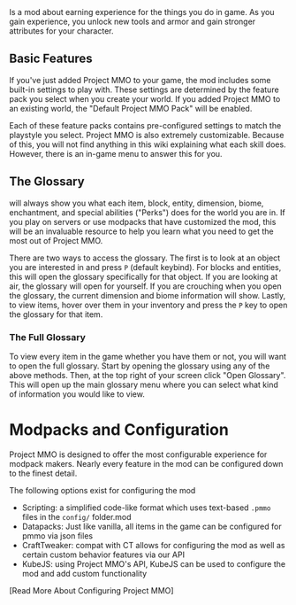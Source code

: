 <Asset location="pmmo:logo" width="50%"/>
Is a mod about earning experience for the things you do in game.  As you gain experience, you unlock new tools and armor and gain stronger attributes for your character.

## Basic Features
If you've just added Project MMO to your game, the mod includes some built-in settings to play with.  These settings are determined by the feature pack you select when you create your world.
<Asset location="pmmo:feature_packs" width="50%"/>
<Callout>If you added Project MMO to an existing world, the "Default Project MMO Pack" will be enabled.</Callout>

Each of these feature packs contains pre-configured settings to match the playstyle you select.  Project MMO is also extremely customizable.  Because of this, you will not find anything in this wiki explaining what each skill does.  However, there is an in-game menu to answer this for you.

## The Glossary
will always show you what each item, block, entity, dimension, biome, enchantment, and special abilities ("Perks") does for the world you are in.  If you play on servers or use modpacks that have customized the mod, this will be an invaluable resource to help you learn what you need to get the most out of Project MMO.

There are two ways to access the glossary.  The first is to look at an object you are interested in and press `P` (default keybind).  For blocks and entities, this will open the glossary specifically for that object.  If you are looking at air, the glossary will open for yourself.   If you are crouching when you open the glossary, the current dimension and biome information will show.  Lastly, to view items, hover over them in your inventory and press the `P` key to open the glossary for that item.

### The Full Glossary
To view every item in the game whether you have them or not, you will want to open the full glossary.  Start by opening the glossary using any of the above methods.  Then, at the top right of your screen click "Open Glossary".  This will open up the main glossary menu where you can select what kind of information you would like to view.

<Asset location="pmmo:glossary" width="50%"/>

# Modpacks and Configuration
Project MMO is designed to offer the most configurable experience for modpack makers.  Nearly every feature in the mod can be configured down to the finest detail.

The following options exist for configuring the mod
- Scripting: a simplified code-like format which uses text-based `.pmmo` files in the `config/` folder.mod
- Datapacks: Just like vanilla, all items in the game can be configured for pmmo via json files
- CraftTweaker: compat with CT allows for configuring the mod as well as certain custom behavior features via our API
- KubeJS: using Project MMO's API, KubeJS can be used to configure the mod and add custom functionality

[Read More About Configuring Project MMO]